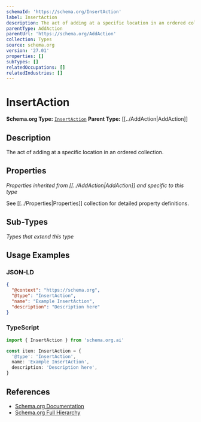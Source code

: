 ```yaml
---
schemaId: 'https://schema.org/InsertAction'
label: InsertAction
description: The act of adding at a specific location in an ordered collection.
parentType: AddAction
parentUrl: 'https://schema.org/AddAction'
collection: Types
source: schema.org
version: '27.01'
properties: []
subTypes: []
relatedOccupations: []
relatedIndustries: []
---
```

# InsertAction

**Schema.org Type:** [`InsertAction`](https://schema.org/InsertAction)
**Parent Type:** [[../AddAction|AddAction]]

## Description

The act of adding at a specific location in an ordered collection.

## Properties

*Properties inherited from [[../AddAction|AddAction]] and specific to this type*

See [[../Properties|Properties]] collection for detailed property definitions.

## Sub-Types

*Types that extend this type*

## Usage Examples

### JSON-LD

```json
{
  "@context": "https://schema.org",
  "@type": "InsertAction",
  "name": "Example InsertAction",
  "description": "Description here"
}
```

### TypeScript

```typescript
import { InsertAction } from 'schema.org.ai'

const item: InsertAction = {
  '@type': 'InsertAction',
  name: 'Example InsertAction',
  description: 'Description here',
}
```

## References

- [Schema.org Documentation](https://schema.org/InsertAction)
- [Schema.org Full Hierarchy](https://schema.org/docs/full.html)
